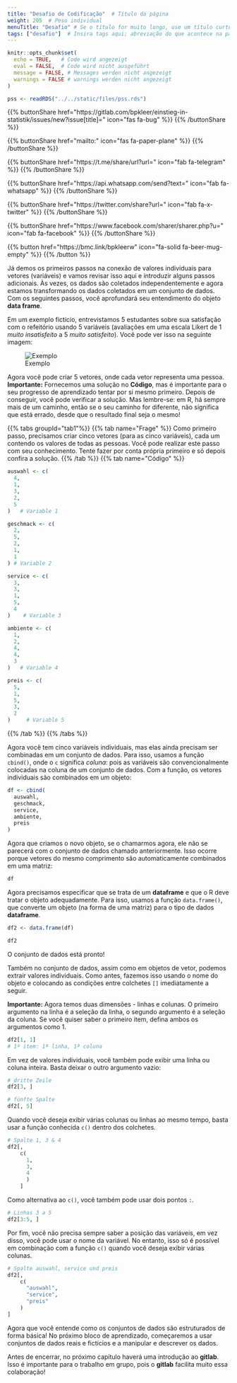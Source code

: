 ```yaml
---
title: "Desafio de Codificação"  # Título da página
weight: 205  # Peso individual
menuTitle: "Desafio" # Se o título for muito longo, use um título curto aqui
tags: ["desafio"]  # Insira tags aqui; abreviação do que acontece na página
---
```


```r
knitr::opts_chunk$set(
  echo = TRUE,   # Code wird angezeigt
  eval = FALSE,  # Code wird nicht ausgeführt
  message = FALSE, # Messages werden nicht angezeigt
  warnings = FALSE # warnings werden nicht angezeigt
)

pss <- readRDS("../../static/files/pss.rds")
```

{{% buttonShare href=\"https\:\/\/gitlab.com\/bpkleer\/einstieg-in-statistik\/issues\/new?issue[title]=\" icon=\"fas fa-bug\" %}} {{% /buttonShare %}} 

{{% buttonShare href=\"mailto\:\" icon=\"fas fa-paper-plane\" %}} {{% /buttonShare %}}

{{% buttonShare href=\"https\:\/\/t.me\/share\/url?url=\" icon=\"fab fa-telegram\" %}} {{% /buttonShare %}}

{{% buttonShare href=\"https\:\/\/api.whatsapp.com\/send?text=\" icon=\"fab fa-whatsapp\" %}} {{% /buttonShare %}}

{{% buttonShare href=\"https\:\/\/twitter.com\/share?url=\" icon=\"fab fa-x-twitter\" %}} {{% /buttonShare %}}

{{% buttonShare href=\"https\:\/\/www.facebook.com\/sharer\/sharer.php?u=\" icon=\"fab fa-facebook\" %}} {{% /buttonShare %}}

{{% button href=\"https\:\/\/bmc.link\/bpkleerw\" icon=\"fa-solid fa-beer-mug-empty\" %}} {{% /button %}}

Já demos os primeiros passos na conexão de valores individuais para vetores (variáveis) e vamos revisar isso aqui e introduzir alguns passos adicionais. Às vezes, os dados são coletados independentemente e agora estamos transformando os dados coletados em um conjunto de dados. Com os seguintes passos, você aprofundará seu entendimento do objeto **data frame**.

Em um exemplo fictício, entrevistamos $5$ estudantes sobre sua satisfação com o refeitório usando $5$ variáveis (avaliações em uma escala Likert de $1$ *muito insatisfeito* a $5$ *muito satisfeito*). Você pode ver isso na seguinte imagem:

![Exemplo](../img/df-beispiel.pt.png)

Agora você pode criar $5$ vetores, onde cada vetor representa uma pessoa. **Importante:** Fornecemos uma solução no **Código**, mas é importante para o seu progresso de aprendizado tentar por si mesmo primeiro. Depois de conseguir, você pode verificar a solução. Mas lembre-se: em R, há sempre mais de um caminho, então se o seu caminho for diferente, não significa que está errado, desde que o resultado final seja o mesmo! 

{{% tabs groupId=\"tab1\"%}}
{{% tab name=\"Frage\" %}}
Como primeiro passo, precisamos criar cinco vetores (para as cinco variáveis), cada um contendo os valores de todas as pessoas. Você pode realizar este passo com seu conhecimento. Tente fazer por conta própria primeiro e só depois confira a solução.
{{% /tab %}}
{{% tab name=\"Código\" %}}
```r
auswahl <- c(
  4, 
  1, 
  3, 
  2, 
  5
)   # Variable 1

geschmack <- c(
  2,
  5, 
  2, 
  1, 
  1
) # Variable 2

service <- c(
  3, 
  3, 
  1, 
  5, 
  4
)    # Variable 3

ambiente <- c(
  1, 
  2, 
  4, 
  4, 
  3
)   # Variable 4

preis <- c(
  5, 
  1,
  5, 
  3, 
  2
)     # Variable 5
```
{{% /tab %}}
{{% /tabs %}}

Agora você tem cinco variáveis individuais, mas elas ainda precisam ser combinadas em um conjunto de dados. Para isso, usamos a função `cbind()`, onde o `c` significa *coluna*: pois as variáveis são convencionalmente colocadas na coluna de um conjunto de dados. Com a função, os vetores individuais são combinados em um objeto:

```r
df <- cbind(
  auswahl, 
  geschmack, 
  service,
  ambiente, 
  preis
)
```

Agora que criamos o novo objeto, se o chamarmos agora, ele não se parecerá com o conjunto de dados chamado anteriormente. Isso ocorre porque vetores do mesmo comprimento são automaticamente combinados em uma matriz:
```r
df
```

Agora precisamos especificar que se trata de um **dataframe** e que o R deve tratar o objeto adequadamente. Para isso, usamos a função `data.frame()`, que converte um objeto (na forma de uma matriz) para o tipo de dados **dataframe**.

```r
df2 <- data.frame(df)

df2
```

O conjunto de dados está pronto!

Também no conjunto de dados, assim como em objetos de vetor, podemos extrair valores individuais. Como antes, fazemos isso usando o nome do objeto e colocando as condições entre colchetes `[]` imediatamente a seguir.

**Importante:** Agora temos duas dimensões - linhas e colunas. O primeiro argumento na linha é a seleção da linha, o segundo argumento é a seleção da coluna. Se você quiser saber o primeiro item, defina ambos os argumentos como 1.

```r
df2[1, 1] 
# 1º item: 1ª linha, 1ª coluna
```

Em vez de valores individuais, você também pode exibir uma linha ou coluna inteira. Basta deixar o outro argumento vazio:

```r
# dritte Zeile
df2[3, ]

# fünfte Spalte
df2[, 5]
```

Quando você deseja exibir várias colunas ou linhas ao mesmo tempo, basta usar a função conhecida `c()` dentro dos colchetes. 
``` r
# Spalte 1, 3 & 4
df2[, 
    c(
      1,
      3, 
      4
      )
    ]
```

Como alternativa ao `c()`, você também pode usar dois pontos `:`. 
```r
# Linhas 3 a 5
df2[3:5, ]
```

Por fim, você não precisa sempre saber a posição das variáveis, em vez disso, você pode usar o nome da variável. No entanto, isso só é possível em combinação com a função `c()` quando você deseja exibir várias colunas.

```r
# Spalte auswahl, service und preis
df2[,
    c(
      "auswahl", 
      "service", 
      "preis"
    )
]
```

Agora que você entende como os conjuntos de dados são estruturados de forma básica! No próximo bloco de aprendizado, começaremos a usar conjuntos de dados reais e fictícios e a manipular e descrever os dados.

Antes de encerrar, no próximo capítulo haverá uma introdução ao **gitlab**. Isso é importante para o trabalho em grupo, pois o **gitlab** facilita muito essa colaboração!
